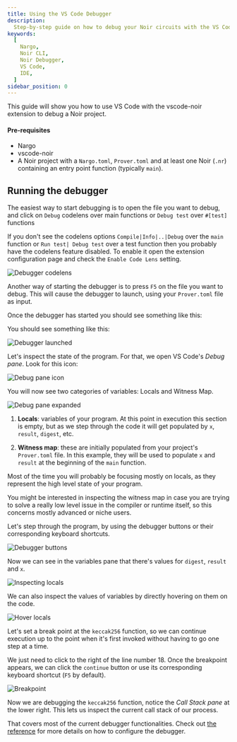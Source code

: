 ```yaml
---
title: Using the VS Code Debugger
description:
  Step-by-step guide on how to debug your Noir circuits with the VS Code Debugger configuration and features.
keywords:
  [
    Nargo,
    Noir CLI,
    Noir Debugger,
    VS Code,
    IDE,
  ]
sidebar_position: 0
---
```



<Experimental />

This guide will show you how to use VS Code with the vscode-noir extension to debug a Noir project.

#### Pre-requisites

- Nargo
- vscode-noir
- A Noir project with a `Nargo.toml`, `Prover.toml` and at least one Noir (`.nr`) containing an entry point function (typically `main`).

## Running the debugger

The easiest way to start debugging is to open the file you want to debug, and click on `Debug` codelens over main functions or `Debug test` over `#[test]` functions

If you don't see the codelens options `Compile|Info|..|Debug` over the `main` function or `Run test| Debug test` over a test function then you probably have the codelens feature disabled. To enable it open the extension configuration page and check the `Enable Code Lens` setting.

![Debugger codelens](@site/static/img/debugger/debugger-codelens.png)

Another way of starting the debugger is to press `F5` on the file you want to debug. This will cause the debugger to launch, using your `Prover.toml` file as input.

Once the debugger has started you should see something like this:

You should see something like this:

![Debugger launched](@site/static/img/debugger/1-started.png)

Let's inspect the state of the program. For that, we open VS Code's _Debug pane_. Look for this icon:

![Debug pane icon](@site/static/img/debugger/2-icon.png)

You will now see two categories of variables: Locals and Witness Map.

![Debug pane expanded](@site/static/img/debugger/3-debug-pane.png)

1. **Locals**: variables of your program. At this point in execution this section is empty, but as we step through the code it will get populated by `x`, `result`, `digest`, etc.

2. **Witness map**: these are initially populated from your project's `Prover.toml` file. In this example, they will be used to populate `x` and `result` at the beginning of the `main` function.

Most of the time you will probably be focusing mostly on locals, as they represent the high level state of your program.

You might be interested in inspecting the witness map in case you are trying to solve a really low level issue in the compiler or runtime itself, so this concerns mostly advanced or niche users.

Let's step through the program, by using the debugger buttons or their corresponding keyboard shortcuts.

![Debugger buttons](@site/static/img/debugger/4-debugger-buttons.png)

Now we can see in the variables pane that there's values for `digest`, `result` and `x`.

![Inspecting locals](@site/static/img/debugger/5-assert.png)

We can also inspect the values of variables by directly hovering on them on the code.

![Hover locals](@site/static/img/debugger/6-hover.png)

Let's set a break point at the `keccak256` function, so we can continue execution up to the point when it's first invoked without having to go one step at a time.

We just need to click to the right of the line number 18. Once the breakpoint appears, we can click the `continue` button or use its corresponding keyboard shortcut (`F5` by default).

![Breakpoint](@site/static/img/debugger/7-break.png)

Now we are debugging the `keccak256` function, notice the _Call Stack pane_ at the lower right. This lets us inspect the current call stack of our process.

That covers most of the current debugger functionalities. Check out [the reference](../../reference/debugger/debugger_vscode.mdx) for more details on how to configure the debugger.
